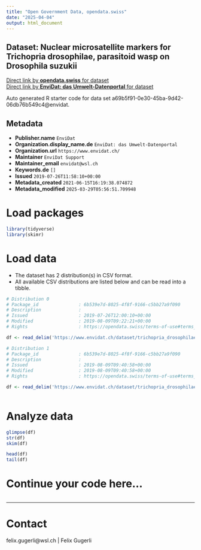 ```yaml
---
title: "Open Government Data, opendata.swiss"
date: "2025-04-04"
output: html_document
---
```


## Dataset: Nuclear microsatellite markers for Trichopria drosophilae, parasitoid wasp on Drosophila suzukii



[Direct link by **opendata.swiss** for dataset](https://opendata.swiss/de/dataset/nuclear-microsatellite-markers-for-trichopria-drosophilae-parasitoid-wasp-on-drosophila-suzukii)<br>
[Direct link by **EnviDat: das Umwelt-Datenportal** for dataset](https://www.envidat.ch/#/metadata/trichopria_drosophilae_nuclear_microsats)

Auto generated R starter code for data set a69b5f91-0e30-45ba-9d42-06db76b549c4@envidat.

## Metadata

- **Publisher.name** `EnviDat`
- **Organization.display_name.de** `EnviDat: das Umwelt-Datenportal`
- **Organization.url** `https://www.envidat.ch/`
- **Maintainer** `EnviDat Support`
- **Maintainer_email** `envidat@wsl.ch`
- **Keywords.de** `[]`
- **Issued** `2019-07-26T11:58:10+00:00`
- **Metadata_created** `2021-06-15T16:19:38.074872`
- **Metadata_modified** `2025-03-29T05:56:51.709948`


# Load packages

```r

library(tidyverse)
library(skimr)

```

# Load data

-   The dataset has 2 distribution(s) in CSV format.
-   All available CSV distributions are listed below and can be read into a tibble.

```r

# Distribution 0
# Package_id               : 6b539e7d-8025-4f8f-9166-c5bb27a9f090
# Description              : 
# Issued                   : 2019-07-26T12:00:10+00:00
# Modified                 : 2019-08-09T09:22:21+00:00
# Rights                   : https://opendata.swiss/terms-of-use#terms_by

df <- read_delim('https://www.envidat.ch/dataset/trichopria_drosophilae_nuclear_microsats/resource/9bd01ee4-8334-4d38-b64e-806fc839fa8c')

# Distribution 1
# Package_id               : 6b539e7d-8025-4f8f-9166-c5bb27a9f090
# Description              : 
# Issued                   : 2019-08-09T09:40:58+00:00
# Modified                 : 2019-08-09T09:40:58+00:00
# Rights                   : https://opendata.swiss/terms-of-use#terms_by

df <- read_delim('https://www.envidat.ch/dataset/trichopria_drosophilae_nuclear_microsats/resource/9998d313-6c9a-4abc-b83b-a5b0c31c07cb')



```

# Analyze data

```r

glimpse(df)
str(df)
skim(df)

head(df)
tail(df)

```

# Continue your code here...

```r

```

------------------------------------------------------------------------

# Contact

felix.gugerli@wsl.ch | Felix Gugerli

